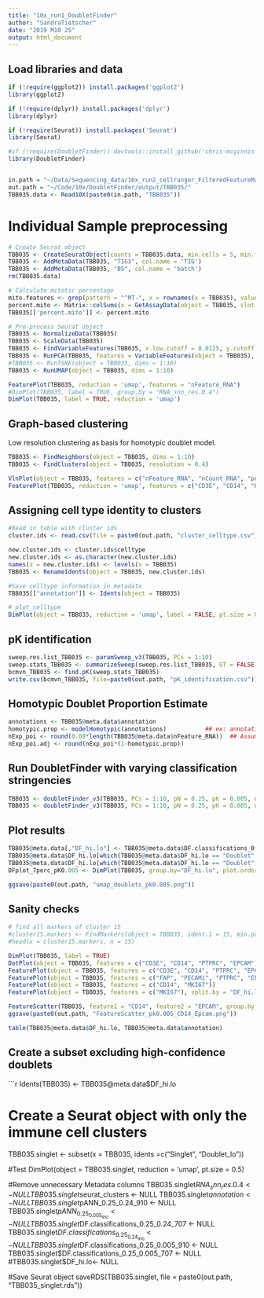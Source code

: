 ```yaml
---
title: "10x_run1_DoubletFinder"
author: "SandraTietscher"
date: "2019 M10 25"
output: html_document
---
```



## Load libraries and data

```r
if (!require(ggplot2)) install.packages('ggplot2')
library(ggplot2)

if (!require(dplyr)) install.packages('dplyr')
library(dplyr)

if (!require(Seurat)) install.packages('Seurat')
library(Seurat)

#if (!require(DoubletFinder)) devtools::install_github('chris-mcginnis-ucsf/DoubletFinder')
library(DoubletFinder)


in.path = "~/Data/Sequencing_data/10x_run2_cellranger_FilteredFeatureMatrix/"
out.path = "~/Code/10x/DoubletFinder/output/TBB035/"
TBB035.data <- Read10X(paste0(in.path, "TBB035"))
```

# Individual Sample preprocessing

```r

# Create Seurat object
TBB035 <- CreateSeuratObject(counts = TBB035.data, min.cells = 5, min.features = 200, project = "TBB035")
TBB035 <- AddMetaData(TBB035, "TIG3", col.name = 'TIG')
TBB035 <- AddMetaData(TBB035, "B5", col.name = 'batch')
rm(TBB035.data)

# Calculate mitotic percentage
mito.features <- grep(pattern = "^MT-", x = rownames(x = TBB035), value = TRUE)
percent.mito <- Matrix::colSums(x = GetAssayData(object = TBB035, slot = 'counts')[mito.features, ]) / Matrix::colSums(x = GetAssayData(object = TBB035, slot = 'counts'))
TBB035[['percent.mito']] <- percent.mito

# Pre-process Seurat object
TBB035 <- NormalizeData(TBB035)
TBB035 <- ScaleData(TBB035)
TBB035 <- FindVariableFeatures(TBB035, x.low.cutoff = 0.0125, y.cutoff = 0.25, do.plot=FALSE)
TBB035 <- RunPCA(TBB035, features = VariableFeatures(object = TBB035), verbose = FALSE)
#TBB035 <- RunTSNE(object = TBB035, dims = 1:10)
TBB035 <- RunUMAP(object = TBB035, dims = 1:10)

FeaturePlot(TBB035, reduction = 'umap', features = "nFeature_RNA")
#DimPlot(TBB035, label = TRUE, group.by = "RNA_snn_res.0.4")
DimPlot(TBB035, label = TRUE, reduction = 'umap')
```

## Graph-based clustering
Low resolution clustering as basis for homotypic doublet model.

```r
TBB035 <- FindNeighbors(object = TBB035, dims = 1:10)
TBB035 <- FindClusters(object = TBB035, resolution = 0.4)

VlnPlot(object = TBB035, features = c("nFeature_RNA", "nCount_RNA", "percent.mito"), ncol = 3, pt.size = 0, sort = FALSE)
FeaturePlot(TBB035, reduction = 'umap', features = c("CD3E", "CD14", "PTPRC", "EPCAM", "PECAM1", "FAP"))
```
## Assigning cell type identity to clusters

```r
#Read in table with cluster ids
cluster.ids <- read.csv(file = paste0(out.path, "cluster_celltype.csv"))

new.cluster.ids <- cluster.ids$celltype
new.cluster.ids <- as.character(new.cluster.ids)
names(x = new.cluster.ids) <- levels(x = TBB035)
TBB035 <- RenameIdents(object = TBB035, new.cluster.ids)

#Save celltype information in metadata
TBB035[["annotation"]] <- Idents(object = TBB035)

# plot_celltype 
DimPlot(object = TBB035, reduction = 'umap', label = FALSE, pt.size = 0.5, group.by = "annotation")
```
## pK identification

```r

sweep.res.list_TBB035 <- paramSweep_v3(TBB035, PCs = 1:10)
sweep.stats_TBB035 <- summarizeSweep(sweep.res.list_TBB035, GT = FALSE)
bcmvn_TBB035 <- find.pK(sweep.stats_TBB035)
write.csv(bcmvn_TBB035, file=paste0(out.path, "pK_identification.csv"))

```

## Homotypic Doublet Proportion Estimate 
```r
annotations <- TBB035@meta.data$annotation
homotypic.prop <- modelHomotypic(annotations)           ## ex: annotations ~ number of cell types present
nExp_poi <- round(0.08*length(TBB035@meta.data$nFeature_RNA))  ## Assuming 8% doublet formation rate - tailor for your dataset
nExp_poi.adj <- round(nExp_poi*(1-homotypic.prop))
```


## Run DoubletFinder with varying classification stringencies 
```r
TBB035 <- doubletFinder_v3(TBB035, PCs = 1:10, pN = 0.25, pK = 0.005, nExp = nExp_poi, reuse.pANN = FALSE)
TBB035 <- doubletFinder_v3(TBB035, PCs = 1:10, pN = 0.25, pK = 0.005, nExp = nExp_poi.adj, reuse.pANN = "pANN_0.25_0.005_910")
```

## Plot results 
```r
TBB035@meta.data[,"DF_hi.lo"] <- TBB035@meta.data$DF.classifications_0.25_0.005_910
TBB035@meta.data$DF_hi.lo[which(TBB035@meta.data$DF_hi.lo == "Doublet" & TBB035@meta.data$DF.classifications_0.25_0.005_707 == "Singlet")] <- "Doublet_lo"
TBB035@meta.data$DF_hi.lo[which(TBB035@meta.data$DF_hi.lo == "Doublet")] <- "Doublet_hi"
DFplot_7perc_pK0.005 <- DimPlot(TBB035, group.by="DF_hi.lo", plot.order=c("Doublet_hi","Doublet_lo","Singlet"), colors.use=c("black","gold","red"))

ggsave(paste0(out.path, "umap_doublets_pk0.005.png"))
```

## Sanity checks

```r

# find all markers of cluster 15
#cluster15.markers <- FindMarkers(object = TBB035, ident.1 = 15, min.pct = 0.25)
#head(x = cluster15.markers, n = 15)

DimPlot(TBB035, label = TRUE)
DotPlot(object = TBB035, features = c("CD3E", "CD14", "PTPRC", "EPCAM"))
FeaturePlot(object = TBB035, features = c("CD3E", "CD14", "PTPRC", "EPCAM"))
FeaturePlot(object = TBB035, features = c("FAP", "PECAM1", "PTPRC", "EPCAM"))
FeaturePlot(object = TBB035, features = c("CD14", "MKI67"))
FeaturePlot(object = TBB035, features = c("MKI67"), split.by = "DF_hi.lo")

FeatureScatter(TBB035, feature1 = "CD14", feature2 = "EPCAM", group.by = "DF_hi.lo")
ggsave(paste0(out.path, "FeatureScatter_pk0.005_CD14_Epcam.png"))

table(TBB035@meta.data$DF_hi.lo, TBB035@meta.data$annotation)
```

## Create a subset excluding high-confidence doublets
```r
Idents(TBB035) <- TBB035@meta.data$DF_hi.lo

# Create a Seurat object with only the immune cell clusters
TBB035.singlet <- subset(x = TBB035, idents =c("Singlet", "Doublet_lo"))

#Test
DimPlot(object = TBB035.singlet, reduction = 'umap', pt.size = 0.5)

#Remove unnecessary Metadata columns
TBB035.singlet$RNA_snn_res.0.4 <- NULL
TBB035.singlet$seurat_clusters <- NULL
TBB035.singlet$annotation <- NULL
TBB035.singlet$pANN_0.25_0.24_910 <- NULL
TBB035.singlet$pANN_0.25_0.005_910 <- NULL
TBB035.singlet$DF.classifications_0.25_0.24_707 <- NULL
TBB035.singlet$DF.classifications_0.25_0.24_910 <- NULL
TBB035.singlet$DF.classifications_0.25_0.005_910 <- NULL
TBB035.singlet$DF.classifications_0.25_0.005_707 <- NULL
#TBB035.singlet$DF_hi.lo<- NULL

#Save Seurat object
saveRDS(TBB035.singlet, file = paste0(out.path, "TBB035_singlet.rds"))
